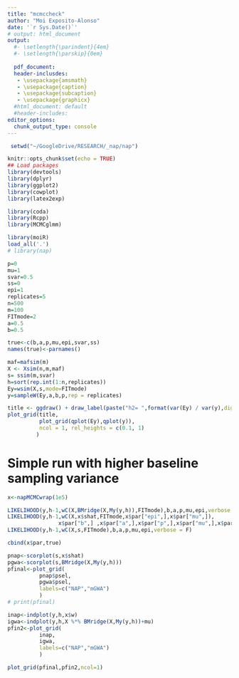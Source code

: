 ```yaml
---
title: "mcmccheck"
author: "Moi Exposito-Alonso"
date: '`r Sys.Date()`'
# output: html_document
output:
  #- \setlength{\parindent}{4em}
  #- \setlength{\parskip}{0em}
  
  pdf_document:
  header-inclusdes:
   - \usepackage{amsmath}
   - \usepackage{caption}
   - \usepackage{subcaption}
   - \usepackage{graphicx}
  #html_document: default
  #header-includes:
editor_options: 
  chunk_output_type: console
---
```


```r
 setwd("~/GoogleDrive/RESEARCH/_nap/nap")

knitr::opts_chunk$set(echo = TRUE)
## Load packages
library(devtools)
library(dplyr)
library(ggplot2)
library(cowplot)
library(latex2exp)

library(coda)
library(Rcpp)
library(MCMCglmm)

library(moiR)
load_all('.')
# library(nap)

```


```r

p=0
mu=1
svar=0.5
ss=0
epi=1
replicates=5
n=500
m=100
FITmode=2
a=0.5
b=0.5

true<-c(b,a,p,mu,epi,svar,ss)
names(true)<-parnames()

maf=mafsim(m)
X <- Xsim(n,m,maf)
s= ssim(m,svar)
h=sort(rep.int(1:n,replicates))
Ey=wsim(X,s,mode=FITmode)
y=sampleW(Ey,a,b,p,rep = replicates)

title <- ggdraw() + draw_label(paste("h2= ",format(var(Ey) / var(y),digits=2)),fontface = 'bold')
plot_grid(title,
          plot_grid(qplot(Ey),qplot(y)),
          ncol = 1, rel_heights = c(0.1, 1)
         )

```


# Simple run with higher baseline sampling variance
```r


x<-napMCMCwrap(1e5)

LIKELIHOOD(y,h-1,wC(X,BMridge(X,My(y,h)),FITmode),b,a,p,mu,epi,verbose = F)
LIKELIHOOD(y,h-1,wC(X,x$shat,FITmode,x$par["epi",],x$par["mu",]),
                x$par["b",] ,x$par["a",],x$par["p",],x$par["mu",],x$par["epi",],verbose = F)
LIKELIHOOD(y,h-1,wC(X,s,FITmode),b,a,p,mu,epi,verbose = F)

cbind(x$par,true)

pnap<-scorplot(s,x$shat)
pgwa<-scorplot(s,BMridge(X,My(y,h)))
pfinal<-plot_grid(
          pnap$psel,
          pgwa$psel,
          labels=c("NAP","mGWA")
          )
# print(pfinal)

inap<-indplot(y,h,x$w)
igwa<-indplot(y,h,X %*% BMridge(X,My(y,h))+mu)
pfin2<-plot_grid(
          inap,
          igwa,
          labels=c("NAP","mGWA")
          )

plot_grid(pfinal,pfin2,ncol=1)

```
